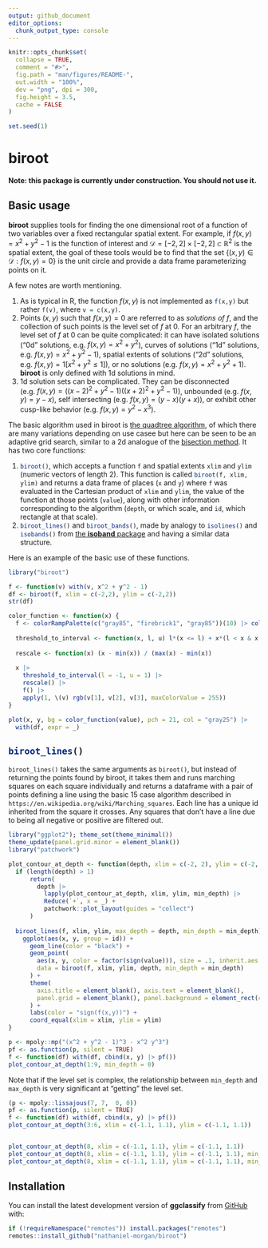 ```yaml
---
output: github_document
editor_options: 
  chunk_output_type: console
---
```


<!-- README.md is generated from README.Rmd. Please edit that file -->

```r
knitr::opts_chunk$set(
  collapse = TRUE,
  comment = "#>",
  fig.path = "man/figures/README-",
  out.width = "100%",
  dev = "png", dpi = 300,
  fig.height = 3.5, 
  cache = FALSE
)
```

```r
set.seed(1)
```

# biroot

**Note: this package is currently under construction. You should not use it.**
<!-- extends [**ggplot2**](https://github.com/tidyverse/ggplot2) providing -->
<!-- functions to visualize the decision spaces of classification and clustering methods. -->
<!-- **ggclassify** currently includes the functions `geom_classify()` and `geom_classify_boundary()` for plotting the classification regions through filling in the regions, or outlining the resulting -->
<!-- boundaries respectively. -->

## Basic usage

**biroot** supplies tools for finding the one dimensional root of a function of two variables over a fixed rectangular spatial extent. For example, if $f(x,y) = x^{2} + y^{2} - 1$ is the function of interest and $\mathcal{D} = [-2,2] \times [-2,2] \subset \mathbb{R}^{2}$ is the spatial extent, the goal of these tools would be to find that the set $\{(x,y) \in \mathcal{D}: f(x,y) = 0\}$ is the unit circle and provide a data frame parameterizing points on it. 

A few notes are worth mentioning.

1. As is typical in R, the function $f(x,y)$ is not implemented as `f(x,y)`{.R} but rather `f(v)`{.R}, where `v = c(x,y)`{.R}.
2. Points $(x,y)$ such that $f(x,y) = 0$ are referred to as *solutions of $f$*, and the collection of such points is the level set of $f$ at $0$. For an arbitrary $f$, the level set of $f$ at $0$ can be quite complicated: it can have isolated solutions ("0d" solutions, e.g. $f(x,y) = x^{2} + y^{2}$), curves of solutions ("1d" solutions, e.g. $f(x,y) = x^{2} + y^{2} - 1$), spatial extents of solutions ("2d" solutions, e.g. $f(x,y) = 1[x^{2} + y^{2} \leq 1]$), or no solutions (e.g. $f(x,y) = x^{2} + y^{2} + 1$). **biroot** is only defined with 1d solutions in mind.
3. 1d solution sets can be complicated. They can be disconnected (e.g. $f(x,y) = ((x-2)^{2} + y^{2} - 1)((x+2)^{2} + y^{2} - 1)$), unbounded (e.g. $f(x,y) = y - x$), self intersecting (e.g. $f(x,y) = (y-x)(y+x)$), or exhibit other cusp-like behavior (e.g. $f(x,y) = y^{2} - x^{3}$).

The basic algorithm used in biroot is [the quadtree algorithm](https://en.wikipedia.org/wiki/Quadtree), of which there are many variations depending on use casee but here can be seen to be an adaptive grid search, similar to a 2d analogue of the [bisection method](https://en.wikipedia.org/wiki/Bisection_method). It has two core functions:

1. `biroot()`{.R}, which accepts a function `f`{.R} and spatial extents `xlim`{.R} and `ylim`{.R} (numeric vectors of length 2). This function is called `biroot(f, xlim, ylim)`{.R} and returns a data frame of places (`x`{.R} and `y`{.R}) where `f`{.R} was evaluated in the Cartesian product of `xlim`{.R} and `ylim`{.R}, the value of the function at those points (`value`{.R}), along with other information corresponding to the algorithm (`depth`{.R}, or which scale, and `id`{.R}, which rectangle at that scale).
2. `biroot_lines()`{.R} and `biroot_bands()`{.R}, made by analogy to `isolines()`{.R} and `isobands()`{.R} from [the **isoband** package](https://isoband.r-lib.org) and having a similar data structure.

Here is an example of the basic use of these functions.

```r
library("biroot")

f <- function(v) with(v, x^2 + y^2 - 1)
df <- biroot(f, xlim = c(-2,2), ylim = c(-2,2)) 
str(df)

color_function <- function(x) {
  f <- colorRampPalette(c("gray85", "firebrick1", "gray85"))(10) |> colorRamp()
  
  threshold_to_interval <- function(x, l, u) l*(x <= l) + x*(l < x & x < u) + u*(x >= u)
  
  rescale <- function(x) (x - min(x)) / (max(x) - min(x))
  
  x |> 
    threshold_to_interval(l = -1, u = 1) |> 
    rescale() |> 
    f() |> 
    apply(1, \(v) rgb(v[1], v[2], v[3], maxColorValue = 255))
}

plot(x, y, bg = color_function(value), pch = 21, col = "gray25") |> 
  with(df, expr = _)
```

## `biroot_lines()`{.R}

`biroot_lines()` takes the same arguments as `biroot()`, but instead of returning
the points found by biroot, it takes them and runs marching squares on each
square individually and returns a dataframe with a pair of points defining a 
line using the basic 15 case algorithm described in 
`https://en.wikipedia.org/wiki/Marching_squares`. Each line has a unique id
inherited from the square it crosses. Any squares that don't have a line due
to being all negative or positive are filtered out. 

```r
library("ggplot2"); theme_set(theme_minimal())
theme_update(panel.grid.minor = element_blank())
library("patchwork")

plot_contour_at_depth <- function(depth, xlim = c(-2, 2), ylim = c(-2, 2), min_depth = 2) {
  if (length(depth) > 1) 
      return(
        depth |> 
          lapply(plot_contour_at_depth, xlim, ylim, min_depth) |> 
          Reduce(`+`, x = _) + 
          patchwork::plot_layout(guides = "collect")
      )
  
  biroot_lines(f, xlim, ylim, max_depth = depth, min_depth = min_depth) |> 
    ggplot(aes(x, y, group = id)) +
      geom_line(color = "black") +
      geom_point(
        aes(x, y, color = factor(sign(value))), size = .1, inherit.aes = FALSE, 
        data = biroot(f, xlim, ylim, depth, min_depth = min_depth)
      ) +
      theme(
        axis.title = element_blank(), axis.text = element_blank(), 
        panel.grid = element_blank(), panel.background = element_rect(color = "gray65")
      ) +
      labs(color = "sign(f(x,y))") +
      coord_equal(xlim = xlim, ylim = ylim)
}

p <- mpoly::mp("(x^2 + y^2 - 1)^3 - x^2 y^3")
pf <- as.function(p, silent = TRUE)
f <- function(df) with(df, cbind(x, y) |> pf())
plot_contour_at_depth(1:9, min_depth = 0)
```

Note that if the level set is complex, the relationship between `min_depth` and `max_depth` is very significant at "getting" the level set.

```r
(p <- mpoly::lissajous(7, 7,  0, 0))
pf <- as.function(p, silent = TRUE)
f <- function(df) with(df, cbind(x, y) |> pf())
plot_contour_at_depth(3:6, xlim = c(-1.1, 1.1), ylim = c(-1.1, 1.1))


plot_contour_at_depth(8, xlim = c(-1.1, 1.1), ylim = c(-1.1, 1.1))
plot_contour_at_depth(8, xlim = c(-1.1, 1.1), ylim = c(-1.1, 1.1), min_depth = 4)
plot_contour_at_depth(8, xlim = c(-1.1, 1.1), ylim = c(-1.1, 1.1), min_depth = 5)
```




## Installation

You can install the latest development version of **ggclassify** from [GitHub](https://github.com/) with:

``` r
if (!requireNamespace("remotes")) install.packages("remotes")
remotes::install_github("nathaniel-morgan/biroot")
```



